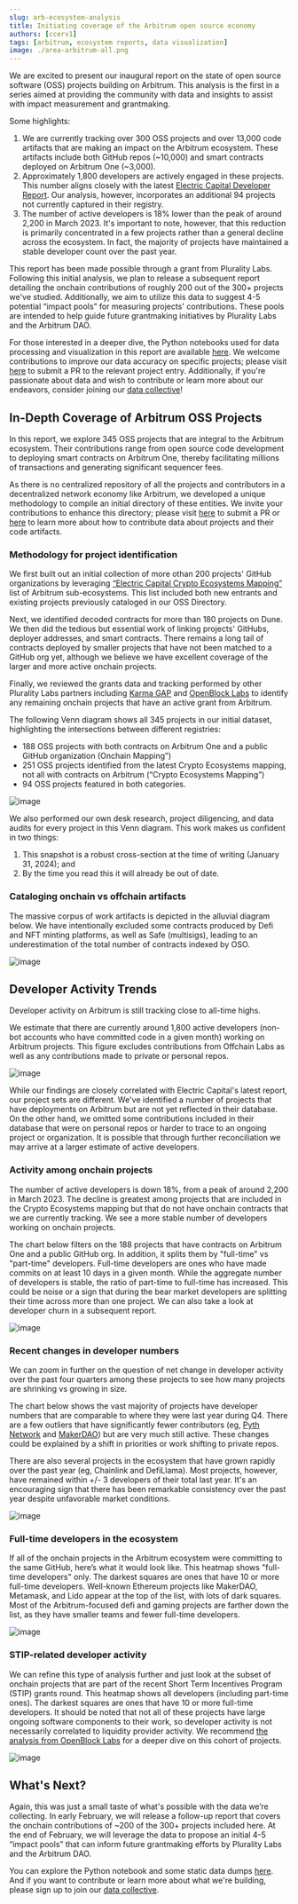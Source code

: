 ```yaml
---
slug: arb-ecosystem-analysis
title: Initiating coverage of the Arbitrum open source economy
authors: [ccerv1]
tags: [arbitrum, ecosystem reports, data visualization]
image: ./area-arbitrum-all.png
---
```


We are excited to present our inaugural report on the state of open source software (OSS) projects building on Arbitrum. This analysis is the first in a series aimed at providing the community with data and insights to assist with impact measurement and grantmaking.

Some highlights:

1. We are currently tracking over 300 OSS projects and over 13,000 code artifacts that are making an impact on the Arbitrum ecosystem. These artifacts include both GitHub repos (~10,000) and smart contracts deployed on Arbitrum One (~3,000).
2. Approximately 1,800 developers are actively engaged in these projects. This number aligns closely with the latest [Electric Capital Developer Report](https://www.developerreport.com/ecosystems/arbitrum). Our analysis, however, incorporates an additional 94 projects not currently captured in their registry.
3. The number of active developers is 18% lower than the peak of around 2,200 in March 2023. It's important to note, however, that this reduction is primarily concentrated in a few projects rather than a general decline across the ecosystem. In fact, the majority of projects have maintained a stable developer count over the past year.

This report has been made possible through a grant from Plurality Labs. Following this initial analysis, we plan to release a subsequent report detailing the onchain contributions of roughly 200 out of the 300+ projects we've studied. Additionally, we aim to utilize this data to suggest 4-5 potential “impact pools” for measuring projects' contributions. These pools are intended to help guide future grantmaking initiatives by Plurality Labs and the Arbitrum DAO.

<!-- truncate -->

For those interested in a deeper dive, the Python notebooks used for data processing and visualization in this report are available [here](https://github.com/opensource-observer/insights/). We welcome contributions to improve our data accuracy on specific projects; please visit [here](https://github.com/opensource-observer/oss-directory) to submit a PR to the relevant project entry. Additionally, if you're passionate about data and wish to contribute or learn more about our endeavors, consider joining our [data collective](https://www.opensource.observer/data-collective)!

## In-Depth Coverage of Arbitrum OSS Projects

In this report, we explore 345 OSS projects that are integral to the Arbitrum ecosystem. Their contributions range from open source code development to deploying smart contracts on Arbitrum One, thereby facilitating millions of transactions and generating significant sequencer fees.

As there is no centralized repository of all the projects and contributors in a decentralized network economy like Arbitrum, we developed a unique methodology to compile an initial directory of these entities. We invite your contributions to enhance this directory; please visit [here](https://github.com/opensource-observer/oss-directory) to submit a PR or [here](https://docs.opensource.observer/docs/contribute/add-update/intro) to learn more about how to contribute data about projects and their code artifacts.

### Methodology for project identification

We first built out an initial collection of more othan 200 projects' GitHub organizations by leveraging [“Electric Capital Crypto Ecosystems Mapping”](https://github.com/electric-capital/crypto-ecosystems) list of Arbitrum sub-ecosystems. This list included both new entrants and existing projects previously cataloged in our OSS Directory.

Next, we identified decoded contracts for more than 180 projects on Dune. We then did the tedious but essential work of linking projects' GitHubs, deployer addresses, and smart contracts. There remains a long tail of contracts deployed by smaller projects that have not been matched to a GitHub org yet, although we believe we have excellent coverage of the larger and more active onchain projects. 

Finally, we reviewed the grants data and tracking performed by other Plurality Labs partners including [Karma GAP](https://gap.karmahq.xyz/arbitrum/) and [OpenBlock Labs](https://www.openblocklabs.com/app/arbitrum/grantees) to identify any remaining onchain projects that have an active grant from Arbitrum.

The following Venn diagram shows all 345 projects in our initial dataset, highlighting the intersections between different registries:

- 188 OSS projects with both contracts on Arbitrum One and a public GitHub organization (Onchain Mapping”)
- 251 OSS projects identified from the latest Crypto Ecosystems mapping, not all with contracts on Arbitrum (“Crypto Ecosystems Mapping”)
- 94 OSS projects featured in both categories.

![image](./venn.png)

We also performed our own desk research, project diligencing, and data audits for every project in this Venn diagram. This work makes us confident in two things:

1. This snapshot is a robust cross-section at the time of writing (January 31, 2024); and 
2. By the time you read this it will already be out of date.

### Cataloging onchain vs offchain artifacts

The massive corpus of work artifacts is depicted in the alluvial diagram below. We have intentionally excluded some contracts produced by Defi and NFT minting platforms, as well as Safe (multisigs), leading to an underestimation of the total number of contracts indexed by OSO.

![image](./coverage-sankey.png)

## Developer Activity Trends

Developer activity on Arbitrum is still tracking close to all-time highs. 

We estimate that there are currently around 1,800 active developers (non-bot accounts who have committed code in a given month) working on Arbitrum projects. This figure excludes contributions from Offchain Labs as well as any contributions made to private or personal repos.

![image](./area-arbitrum-all.png)

While our findings are closely correlated with Electric Capital's latest report, our project sets are different. We've identified a number of projects that have deployments on Arbitrum but are not yet reflected in their database. On the other hand, we omitted some contributions included in their database that were on personal repos or harder to trace to an ongoing project or organization. It is possible that through further reconciliation we may arrive at a larger estimate of active developers.

### Activity among onchain projects

The number of active developers is down 18%, from a peak of around 2,200 in March 2023. The decline is greatest among projects that are included in the Crypto Ecosystems mapping but that do not have onchain contracts that we are currently tracking. We see a more stable number of developers working on onchain projects.

The chart below filters on the 188 projects that have contracts on Arbitrum One and a public GitHub org. In addition, it splits them by "full-time" vs "part-time" developers. Full-time developers are ones who have made commits on at least 10 days in a given month. While the aggregate number of developers is stable, the ratio of part-time to full-time has increased. This could be noise or a sign that during the bear market developers are splitting their time across more than one project. We can also take a look at developer churn in a subsequent report.

![image](./area-arbitrum-onchain.png)

### Recent changes in developer numbers

We can zoom in further on the question of net change in developer activity over the past four quarters among these projects to see how many projects are shrinking vs growing in size. 

The chart below shows the vast majority of projects have developer numbers that are comparable to where they were last year during Q4. There are a few outliers that have significantly fewer contributors (eg, [Pyth Network](https://github.com/orgs/pyth-network/repositories) and [MakerDAO](https://github.com/orgs/makerdao/repositories)) but are very much still active. These changes could be explained by a shift in priorities or work shifting to private repos.

There are also several projects in the ecosystem that have grown rapidly over the past year (eg, Chainlink and DefiLlama). Most projects, however, have remained within +/- 3 developers of their total last year. It's an encouraging sign that there has been remarkable consistency over the past year despite unfavorable market conditions.

![image](./developer-delta-distribution.png)

### Full-time developers in the ecosystem

If all of the onchain projects in the Arbitrum ecosystem were committing to the same GitHub, here’s what it would look like. This heatmap shows "full-time developers" only. The darkest squares are ones that have 10 or more full-time developers. Well-known Ethereum projects like MakerDAO, Metamask, and Lido appear at the top of the list, with lots of dark squares. Most of the Arbitrum-focused defi and gaming projects are farther down the list, as they have smaller teams and fewer full-time developers.

![image](./heatmap-arb.png)

### STIP-related developer activity

We can refine this type of analysis further and just look at the subset of onchain projects that are part of the recent Short Term Incentives Program (STIP) grants round. This heatmap shows all developers (including part-time ones). The darkest squares are ones that have 10 or more full-time developers. It should be noted that not all of these projects have large ongoing software components to their work, so developer activity is not necessarily correlated to liquidity provider activity. We recommend [the analysis from OpenBlock Labs](https://www.openblocklabs.com/app/arbitrum/grantees) for a deeper dive on this cohort of projects.

![image](./heatmap-arb-stip.png)

## What's Next?

Again, this was just a small taste of what's possible with the data we’re collecting. In early February, we will release a follow-up report that covers the onchain contributions of ~200 of the 300+ projects included here. At the end of February, we will leverage the data to propose an initial 4-5 “impact pools” that can inform future grantmaking efforts by Plurality Labs and the Arbitrum DAO.

You can explore the Python notebook and some static data dumps [here](https://github.com/opensource-observer/insights/). And if you want to contribute or learn more about what we're building, please sign up to join our [data collective](https://www.opensource.observer/data-collective).